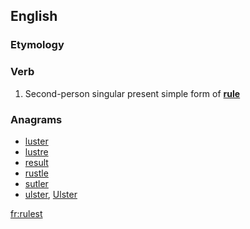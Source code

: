 ==English==

===Etymology===
{{suffix|rule|est}}

===Verb===
{{en-verb form}}

# {{context|archaic}} Second-person singular present simple form of '''[[rule]]'''

===Anagrams===
* [[luster#English|luster]]
* [[lustre#English|lustre]]
* [[result#English|result]]
* [[rustle#English|rustle]]
* [[sutler#English|sutler]]
* [[ulster#English|ulster]], [[Ulster#English|Ulster]]

[[fr:rulest]]